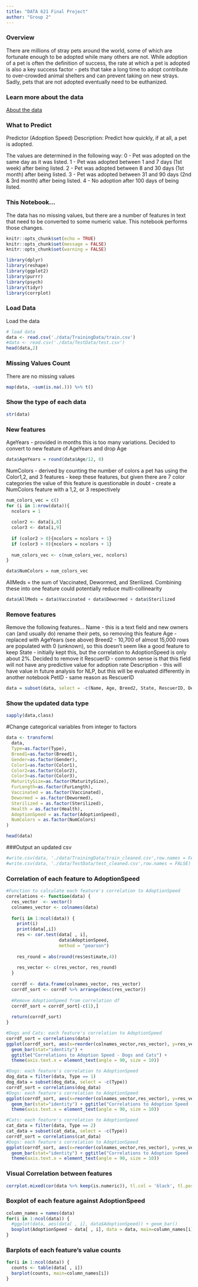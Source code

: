 ```yaml
---
title: "DATA 621 Final Project"
author: "Group 2"
---
```


### Overview
There are millions of stray pets around the world, some of which are fortunate enough to be adopted while many others are not.  While adoption of a pet is often the definition of success, the rate at which a pet is adopted is also a key success factor - pets that take a long time to adopt contribute to over-crowded animal shelters and can prevent taking on new strays.  Sadly, pets that are not adopted eventually need to be euthanized.

### Learn more about the data
[About the data](https://www.kaggle.com/c/petfinder-adoption-prediction/data)

### What to Predict
Predictor (Adoption Speed) Description: Predict how quickly, if at all, a pet is adopted.

The values are determined in the following way:
0 - Pet was adopted on the same day as it was listed.
1 - Pet was adopted between 1 and 7 days (1st week) after being listed.
2 - Pet was adopted between 8 and 30 days (1st month) after being listed.
3 - Pet was adopted between 31 and 90 days (2nd & 3rd month) after being listed.
4 - No adoption after 100 days of being listed.

### This Notebook...
The data has no missing values, but there are a number of features in text that need to be converted to some numeric value.  This notebook performs those changes.

```r
knitr::opts_chunk$set(echo = TRUE)
knitr::opts_chunk$set(message = FALSE)
knitr::opts_chunk$set(warning = FALSE)
```

```r
library(dplyr)
library(reshape)
library(ggplot2)
library(purrr)
library(psych)
library(tidyr)
library(corrplot)
```

### Load Data
Load the data
```r
# load data
data <- read.csv('./data/TrainingData/train.csv')
#data <- read.csv('./data/TestData/test.csv')
head(data,2)
```

### Missing Values Count 
There are no missing values
```r
map(data, ~sum(is.na(.))) %>% t()
```


### Show the type of each data
```r
str(data)
```

### New features
AgeYears - provided in months this is too many variations.  Decided to convert to new feature of AgeYears and drop Age
```r
data$AgeYears = round(data$Age/12, 0)
```

NumColors - derived by counting the number of colors a pet has using the Color1,2, and 3 features
- keep these features, but given there are 7 color categories the value of this feature is questionable in doubt
- create a NumColors feature with a 1,2, or 3 respectively
```r
num_colors_vec = c()
for (i in 1:nrow(data)){
  ncolors = 1
  
  color2 <- data[i,8]
  color3 <- data[i,9]
  
  if (color2 > 0){ncolors = ncolors + 1}
  if (color3 > 0){ncolors = ncolors + 1}
  
  num_colors_vec <- c(num_colors_vec, ncolors)
}

data$NumColors = num_colors_vec
```

AllMeds = the sum of Vaccinated, Dewormed, and Sterilized.  Combining these into one feature could potentially reduce
multi-collinearity
```r
data$AllMeds = data$Vaccinated + data$Dewormed + data$Sterilized
```

### Remove features 
Remove the following features...
Name - this is a text field and new owners can (and usually do) rename their pets, so removing this feature
Age - replaced with AgeYears (see above)
Breed2 - 10,700 of almost 15,000 rows are populated with 0 (unknown), so this doesn't seem like a good feature to keep
State - initially kept this, but the correlation to AdoptionSpeed is only about 2%.  Decided to remove it
RescuerID - common sense is that this field will not have any predictive value for adoption rate
Description - this will have value in future analysis for NLP, but this will be evaluated differently in another notebook
PetID - same reason as RescuerID

```r
data = subset(data, select = -c(Name, Age, Breed2, State, RescuerID, Description, PetID))
```

### Show the updated data type
```r
sapply(data,class)
```

#Change categorical variables from integer to factors
```r
data <- transform(
  data,
  Type=as.factor(Type),
  Breed1=as.factor(Breed1),
  Gender=as.factor(Gender),
  Color1=as.factor(Color1),
  Color2=as.factor(Color2),
  Color3=as.factor(Color3),
  MaturitySize=as.factor(MaturitySize),
  FurLength=as.factor(FurLength),
  Vaccinated = as.factor(Vaccinated),
  Dewormed = as.factor(Dewormed),
  Sterilized = as.factor(Sterilized),
  Health = as.factor(Health),
  AdoptionSpeed = as.factor(AdoptionSpeed),
  NumColors = as.factor(NumColors)
)
```


```r
head(data)
```

###Output an updated csv 
```r
#write.csv(data, './data/TrainingData/train_cleaned.csv',row.names = FALSE)
#write.csv(data, './data/TestData/test_cleaned.csv',row.names = FALSE)
```

### Correlation of each feature to AdoptionSpeed
```r
#Function to calculate each feature's correlation to AdoptionSpeed
correlations <- function(data) {
  res_vector  <- vector()
  colnames_vector <- colnames(data)
  
  for(i in 1:ncol(data)) {
    print(i)
    print(data[,i])
    res <- cor.test(data[ , i], 
                    data$AdoptionSpeed, 
                    method = "pearson")
    
    res_round = abs(round(res$estimate,4))
    
    res_vector <- c(res_vector, res_round)
  }
  
  corrdf <- data.frame(colnames_vector, res_vector)
  corrdf_sort <- corrdf %>% arrange(desc(res_vector))
  
  #Remove AdoptionSpeed from correlation df
  corrdf_sort = corrdf_sort[-c(1),]
  
  return(corrdf_sort)
}
```

```r
#Dogs and Cats: each feature's correlation to AdoptionSpeed
corrdf_sort = correlations(data)
ggplot(corrdf_sort, aes(x=reorder(colnames_vector,res_vector), y=res_vector)) +
  geom_bar(stat="identity") + 
  ggtitle("Correlations to Adoption Speed - Dogs and Cats") +
  theme(axis.text.x = element_text(angle = 90, size = 10))
```

```r
#Dogs: each feature's correlation to AdoptionSpeed
dog_data = filter(data, Type == 1)
dog_data = subset(dog_data, select = -c(Type))
corrdf_sort = correlations(dog_data)
#Dogs: each feature's correlation to AdoptionSpeed
ggplot(corrdf_sort, aes(x=reorder(colnames_vector,res_vector), y=res_vector)) +
  geom_bar(stat="identity") + ggtitle("Correlations to Adoption Speed - Dogs") +
  theme(axis.text.x = element_text(angle = 90, size = 10))
```

```r
#Cats: each feature's correlation to AdoptionSpeed
cat_data = filter(data, Type == 2)
cat_data = subset(cat_data, select = -c(Type))
corrdf_sort = correlations(cat_data)
#Dogs: each feature's correlation to AdoptionSpeed
ggplot(corrdf_sort, aes(x=reorder(colnames_vector,res_vector), y=res_vector)) +
  geom_bar(stat="identity") + ggtitle("Correlations to Adoption Speed - Cats") +
  theme(axis.text.x = element_text(angle = 90, size = 10))
```

### Visual Correlation between features
```r
corrplot.mixed(cor(data %>% keep(is.numeric)), tl.col = 'black', tl.pos = 'lt', upper = "number", lower="shade", shade.col=NA, tl.srt=45)
```

### Boxplot of each feature against AdoptionSpeed
```r
column_names = names(data)
for(i in 1:ncol(data)) {
  #ggplot(data, aes(data[ , i], data$AdoptionSpeed)) + geom_bar()
  boxplot(AdoptionSpeed ~ data[ , i], data = data, main=column_names[i])
}
```

### Barplots of each feature's value counts
```r
for(i in 1:ncol(data)) {
  counts <- table(data[ , i])
  barplot(counts, main=column_names[i])
}
```

